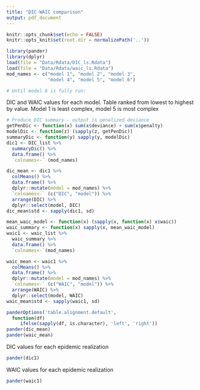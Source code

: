 ```yaml
---
title: "DIC-WAIC comparison"
output: pdf_document
---
```


```r
knitr::opts_chunk$set(echo = FALSE)
knitr::opts_knit$set(root.dir = normalizePath('..'))

```
```r
library(pander)
library(dplyr)
load(file = "Data/Rdata/DIC_ls.Rdata")
load(file = "Data/Rdata/waic_ls.Rdata")
mod_names <- c("model 1", "model 2", "model 3",
               "model 4", "model 5", "model 6")

# Until model 6 is fully run:

```

DIC and WAIC values for each model. Table ranked from lowest to highest by value. Model 1 is least complex, model 5 is most complex
```r
# Produce DIC summary - output is penalized deviance
getPenDic <- function(x) sum(x$deviance) + sum(x$penalty)
modelDic <- function(z) (sapply(z, getPenDic))
summaryDic <- function(y) sapply(y, modelDic)
dic1 <- DIC_list %>%
  summaryDic() %>%
  data.frame() %>%
  `colnames<-` (mod_names)

dic_mean <- dic1 %>%
  colMeans() %>%
  data.frame() %>%
  dplyr::mutate(model = mod_names) %>%
  `colnames<-` (c("DIC", "model")) %>%
  arrange(DIC) %>%
  dplyr::select(model, DIC)
dic_mean$std <- sapply(dic1, sd)


```

```r
mean_waic_model <- function(x) (sapply(x, function(x) x$waic))
waic_summary <- function(x) sapply(x, mean_waic_model)
waic1 <- waic_list %>%
  waic_summary %>%
  data.frame() %>%
  `colnames<-`(mod_names)

waic_mean <- waic1 %>%
  colMeans() %>%
  data.frame() %>%
  dplyr::mutate(model = mod_names) %>%
  `colnames<-` (c("WAIC", "model")) %>%
  arrange(WAIC) %>%
  dplyr::select(model, WAIC)
waic_mean$std <- sapply(waic1, sd)


```

```r

panderOptions('table.alignment.default',
  function(df)
     ifelse(sapply(df, is.character), 'left', 'right'))
pander(dic_mean)
pander(waic_mean)  
```
DIC values for each epidemic realization
```r
pander(dic1)
```
WAIC values for each epidemic realization
```r
pander(waic1)
```
